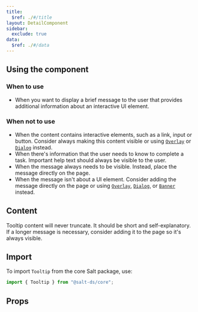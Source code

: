 ```yaml
---
title:
  $ref: ./#/title
layout: DetailComponent
sidebar:
  exclude: true
data:
  $ref: ./#/data
---
```


## Using the component

### When to use

- When you want to display a brief message to the user that provides additional information about an interactive UI element.

### When not to use

- When the content contains interactive elements, such as a link, input or button. Consider always making this content visible or using [`Overlay`](../overlay) or [`Dialog`](../dialog) instead.
- When there's information that the user needs to know to complete a task. Important help text should always be visible to the user.
- When the message always needs to be visible. Instead, place the message directly on the page.
- When the message isn't about a UI element. Consider adding the message directly on the page or using [`Overlay`](../overlay), [`Dialog`](../dialog), or [`Banner`](../banner) instead.

## Content

Tooltip content will never truncate. It should be short and self-explanatory. If a longer message is necessary, consider adding it to the page so it's always visible.

## Import

To import `Tooltip` from the core Salt package, use:

```js
import { Tooltip } from "@salt-ds/core";
```

## Props

<PropsTable packageName="core" componentName="Tooltip" />
